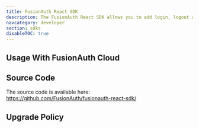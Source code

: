 ```yaml
---
title: FusionAuth React SDK
description: The FusionAuth React SDK allows you to add login, logout and registration functionality to your React application.
navcategory: developer
section: sdks
disableTOC: true
---
```


<RemoteContent url="https://raw.githubusercontent.com/FusionAuth/fusionauth-react-sdk/main/README.md"
               tags="forDocSite" />

## Usage With FusionAuth Cloud

<HostedBackendWarning />

## Source Code

The source code is available here: https://github.com/FusionAuth/fusionauth-react-sdk/

## Upgrade Policy

<SdkUpgradePolicy/>

